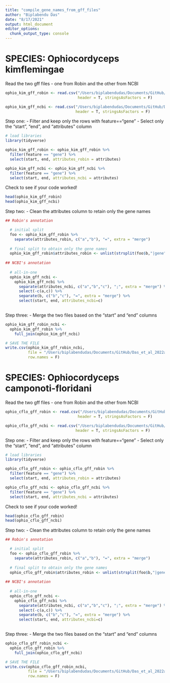 ```yaml
---
title: "compile_gene_names_from_gff_files"
author: "Biplabendu Das"
date: "8/17/2021"
output: html_document
editor_options: 
  chunk_output_type: console
---
```


# SPECIES: Ophiocordyceps kimflemingae

Read the two gff files - one from Robin and the other from NCBI

```r
ophio_kim_gff_robin <- read.csv("/Users/biplabendudas/Documents/GitHub/Das_et_al_2022a/data/input/ophio_kim/gffs/files_from_Robin/Ophio5.gene_features.gff3.csv",
                                header = T, stringsAsFactors = F)

ophio_kim_gff_ncbi <- read.csv("/Users/biplabendudas/Documents/GitHub/Das_et_al_2022a/data/input/ophio_kim/gffs/files_from_NCBI/GCA_001272575.2_ASM127257v2_genomic.gff.csv",
                               header = T, stringsAsFactors = F)

```

Step one: 
- Filter and keep only the rows with feature=="gene"
- Select only the "start", "end", and "attributes" column

```r

# load libraries
library(tidyverse)

ophio_kim_gff_robin <- ophio_kim_gff_robin %>% 
  filter(feature == "gene") %>% 
  select(start, end, attributes_robin = attributes)

ophio_kim_gff_ncbi <- ophio_kim_gff_ncbi %>% 
  filter(feature == "gene") %>% 
  select(start, end, attributes_ncbi = attributes)

```

Check to see if your code worked!

```r

head(ophio_kim_gff_robin)
head(ophio_kim_gff_ncbi)

```

Step two:
- Clean the attributes column to retain only the gene names

```r

## Robin's annotation

  # initial split
  foo <- ophio_kim_gff_robin %>% 
    separate(attributes_robin, c("a","b"), "=", extra = "merge")
  
  # final split to obtain only the gene names
  ophio_kim_gff_robin$attributes_robin <- unlist(strsplit(foo$b,"|gene",4))
  
## NCBI's annotation
  
  # all-in-one
  ophio_kim_gff_ncbi <- 
    ophio_kim_gff_ncbi %>% 
      separate(attributes_ncbi, c("a","b","c"), ";", extra = "merge") %>% 
      select(-c(a,c)) %>% 
      separate(b, c("b","c"), "=", extra = "merge") %>% 
      select(start, end, attributes_ncbi=c)
  
```

Step three:
- Merge the two files based on the "start" and "end" columns

```r

ophio_kim_gff_robin_ncbi <- 
  ophio_kim_gff_robin %>% 
    full_join(ophio_kim_gff_ncbi)

# SAVE THE FILE
write.csv(ophio_kim_gff_robin_ncbi, 
          file = "/Users/biplabendudas/Documents/GitHub/Das_et_al_2022a/results/normalized_gene_exp/ophio_kim/ophio_kim_gene_names_robin_ncbi.csv",
          row.names = F)

```


# SPECIES: Ophiocordyceps camponoti-floridani

Read the two gff files - one from Robin and the other from NCBI

```r
ophio_cflo_gff_robin <- read.csv("/Users/biplabendudas/Documents/GitHub/Das_et_al_2022a/data/input/ophio_cflo/gffs/files_from_robin/Ophcf2.gene_features.gff3.csv",
                                header = T, stringsAsFactors = F)

ophio_cflo_gff_ncbi <- read.csv("/Users/biplabendudas/Documents/GitHub/Das_et_al_2022a/data/input/ophio_cflo/gffs/files_from_ncbi/GCA_012980515.1_Ophcf2_genomic.gff.csv",
                               header = T, stringsAsFactors = F)

```

Step one: 
- Filter and keep only the rows with feature=="gene"
- Select only the "start", "end", and "attributes" column

```r

# load libraries
library(tidyverse)

ophio_cflo_gff_robin <- ophio_cflo_gff_robin %>% 
  filter(feature == "gene") %>% 
  select(start, end, attributes_robin = attributes)

ophio_cflo_gff_ncbi <- ophio_cflo_gff_ncbi %>% 
  filter(feature == "gene") %>% 
  select(start, end, attributes_ncbi = attributes)

```

Check to see if your code worked!

```r

head(ophio_cflo_gff_robin)
head(ophio_cflo_gff_ncbi)

```

Step two:
- Clean the attributes column to retain only the gene names

```r

## Robin's annotation

  # initial split
  foo <- ophio_cflo_gff_robin %>% 
    separate(attributes_robin, c("a","b"), "=", extra = "merge")
  
  # final split to obtain only the gene names
  ophio_cflo_gff_robin$attributes_robin <- unlist(strsplit(foo$b,"|gene",4))
  
## NCBI's annotation
  
  # all-in-one
  ophio_cflo_gff_ncbi <-
    ophio_cflo_gff_ncbi %>% 
      separate(attributes_ncbi, c("a","b","c"), ";", extra = "merge") %>% 
      select(-c(a,c)) %>% 
      separate(b, c("b","c"), "=", extra = "merge") %>% 
      select(start, end, attributes_ncbi=c)
  
```

Step three:
- Merge the two files based on the "start" and "end" columns

```r

ophio_cflo_gff_robin_ncbi <- 
  ophio_cflo_gff_robin %>% 
    full_join(ophio_cflo_gff_ncbi)

# SAVE THE FILE
write.csv(ophio_cflo_gff_robin_ncbi, 
          file = "/Users/biplabendudas/Documents/GitHub/Das_et_al_2022a/data/input/ophio_cflo/gffs/ophio_kim_gene_names_robin_ncbi.csv",
          row.names = F)

```
